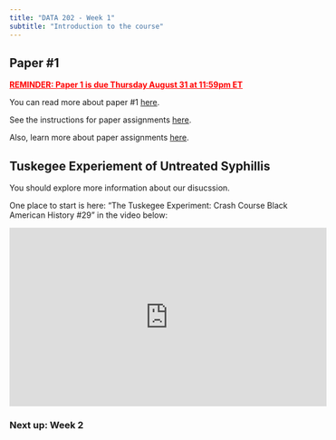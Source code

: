 ```yaml
---
title: "DATA 202 - Week 1"
subtitle: "Introduction to the course"
---
```


## Paper #1

[<u>**REMINDER: Paper 1 is due Thursday August 31 at 11:59pm ET**</u>]{style="color:red;"}

You can read more about paper #1 [here](https://docs.google.com/document/d/1h-DImNL838QM_qRPCpvycefIW5LSgc_BFlAHX5PB9kw/edit?usp=sharing).

See the instructions for paper assignments [here](https://docs.google.com/document/d/1Qsswuu50PXcPePPTTNSDLrHYJb7IX6f8x26J63e2beA/edit?usp=sharing).

Also, learn more about paper assignments [here](https://docs.google.com/document/d/1JNFSQAkIqLzJeR1ZFdfFcBbWPE3m1MwbLvjdtuJaMzI/edit?usp=sharing).

## Tuskegee Experiement of Untreated Syphillis

You should explore more information about our disucssion.

One place to start is here: "The Tuskegee Experiment: Crash Course Black American History #29" in the video below:

<center>

<iframe width="560" height="315" src="https://www.youtube.com/embed/56gqCXlUCoE" title="YouTube video player" frameborder="0" allow="accelerometer; autoplay; clipboard-write; encrypted-media; gyroscope; picture-in-picture; web-share" allowfullscreen>

</iframe>

</center>

### **Next up**: Week 2
